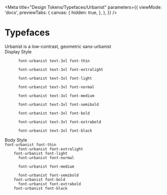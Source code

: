 
<Meta
  title="Design Tokens/Typefaces/Urbanist"
  parameters={{
    viewMode: 'docs',
    previewTabs: {
      canvas: {
        hidden: true,
      },
    },
  }}
/>

# Typefaces

<div class="mb-8 font-urbanist">
    <nub-header level="h2" level-size="3xl" level-style="thin" class="mb-10 font-urbanist">
    Urbanist is a low-contrast, geometric sans-urbanist
  </nub-header>
</div>

<div class="font-urbanist my-4 pb-4 border-b border-demo-lightGray">
  <nub-header level="h3" level-size="3xl" level-style="normal">
    Display Style
  </nub-header>
</div>

<Canvas>
  <div>
    <code class="font-urbanist text-3xl font-thin block mb-2 lg:mb-4">
      font-urbanist text-3xl font-thin
    </code>
    <code class="font-urbanist text-3xl font-extralight block mb-2 lg:mb-4">
      font-urbanist text-3xl font-extralight
    </code>
    <code class="font-urbanist text-3xl font-light block mb-2 lg:mb-4">
      font-urbanist text-3xl font-light
    </code>
    <code class="font-urbanist text-3xl font-normal block mb-2 lg:mb-4">
      font-urbanist text-3xl font-normal
    </code>
    <code class="font-urbanist text-3xl font-medium block mb-2 lg:mb-4">
      font-urbanist text-3xl font-medium
    </code>
    <code class="font-urbanist text-3xl font-semibold block mb-2 lg:mb-4">
      font-urbanist text-3xl font-semibold
    </code>
    <code class="font-urbanist text-3xl font-bold block mb-2 lg:mb-4">
      font-urbanist text-3xl font-bold
    </code>
    <code class="font-urbanist text-3xl font-extrabold block mb-2 lg:mb-4">
      font-urbanist text-3xl font-extrabold
    </code>
    <code class="font-urbanist text-3xl font-black block mb-2 lg:mb-4">
      font-urbanist text-3xl font-black
    </code>
  </div>
</Canvas>

<div class="my-4 pb-4 border-b border-demo-lightGray">
  <nub-header level="h3" level-size="3xl" level-style="normal">
    Body Style
  </nub-header>
</div>

<Canvas>
  <div>
    <code class="font-urbanist font-thin block lg:mb-2">font-urbanist font-thin</code>
    <code class="font-urbanist font-extralight block lg:mb-2">
      font-urbanist font-extralight
    </code>
    <code class="font-urbanist font-light block lg:mb-2">font-urbanist font-light</code>
    <code class="font-urbanist font-normal block lg:mb-2">
      font-urbanist font-normal
    </code>
    <code class="font-urbanist font-medium block lg:mb-2">
      font-urbanist font-medium
    </code>
    <code class="font-urbanist font-semibold block lg:mb-2">
      font-urbanist font-semibold
    </code>
    <code class="font-urbanist font-bold block lg:mb-2">font-urbanist font-bold</code>
    <code class="font-urbanist font-extrabold block lg:mb-2">
      font-urbanist font-extrabold
    </code>
    <code class="font-urbanist font-black block lg:mb-2">font-urbanist font-black</code>
  </div>
</Canvas>
